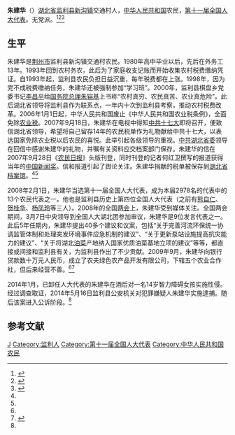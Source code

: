 '''朱建华'''（{{bd|1963年|||}}）[[湖北省|湖北省]][[监利县|监利县]][[新沟镇_(监利县)|新沟镇]]交通村人，[[中华人民共和国|中华人民共和国]]农民，[[第十一届全国人大代表|第十一届全国人大代表]]。无党派。<ref name=nfzm>{{Cite web |url=http://www.infzm.com/content/102750 |title=从最走红运的农民，到强奸嫌犯 一个明星人大代表的“殒落”，南方周末，2014-07-31 |access-date=2016-11-25 |archive-date=2019-08-22 |archive-url=https://web.archive.org/web/20190822215224/http://www.infzm.com/content/102750 |dead-url=no }}</ref><ref name=wy>{{Cite web |url=http://news.163.com/14/0801/17/A2J26R620001124J.html |title=前全国人大代表朱建华涉强奸智障女孩被捕，网易，2014-08-01 |access-date=2016-11-25 |archive-url=https://web.archive.org/web/20161126002908/http://news.163.com/14/0801/17/A2J26R620001124J.html |archive-date=2016-11-26 |dead-url=yes }}</ref><ref>{{Cite web |url=http://news.163.com/12/0308/19/7S3N5S4S00014JB5.html |title=朱建华代表，网易，2012-03-08 |access-date=2016-11-25 |archive-date=2019-08-22 |archive-url=https://web.archive.org/web/20190822024101/http://news.163.com/12/0308/19/7S3N5S4S00014JB5.html |dead-url=no }}</ref>

==生平==
朱建华是[[荆州市|荆州市]]监利县新沟镇交通村农民。1980年高中毕业以后，先后在外务工13年。1993年回到农村务农，此后为了家庭收支记账而开始收集农村税费缴纳凭证。自1993年起，监利县农民负担日益沉重，每年税费都在上涨。1998年，因为完不成税费缴纳任务，朱建华还被强制参加“学习班”。2000年，监利县棋盘乡党委书记[[李昌平|李昌平]]给[[中华人民共和国国务院总理|国务院总理]][[朱镕基|朱镕基]]上书称“农村真穷、农民真苦、农业真危险”。此后湖北省领导将监利县作为联系点，一年内十次到监利县考察，推动农村税费改革。2006年1月1日起，中华人民共和国废止《中华人民共和国农业税条例》，全面免除[[中华人民共和国农业税|农业税]]。2007年9月18日，朱建华在电视中得知[[中共十七大|中共十七大]]即将召开，便致信湖北省领导，希望将自己留存14年的农民税单作为礼物献给中共十七大，以表达国家免除农业税以后农民的喜悦。此举引起各级领导的重视。[[中共湖北省委|中共湖北省委]]领导在回信中感谢朱建华的礼物，并嘱有关资料应交档案部门保存。朱建华的信在2007年9月28日《[[农民日报|农民日报]]》头版刊登，同时刊登的记者何红卫撰写的报道获得当年的[[中国新闻奖|中国新闻奖]]。信和报道引起了舆论关注。朱建华捐献的税单被保存到[[湖北省档案馆|湖北省档案馆]]。<ref name=nfzm/><ref name=wy/>

2008年2月1日，朱建华当选第十一届全国人大代表，成为本届2978名的代表中的13个农民代表之一。他也是监利县历史上第四位全国人大代表（之前有[[熊自仁|熊自仁]]、[[贺桂华_(监利人)|贺桂华]]、[[杨凤玲_(监利人)|杨凤玲]]等三人）。2008年的全国[[两会|两会]]上，朱建华受到媒体关注。全国两会期间，3月7日中央领导到全国人大湖北团参加审议，朱建华是9位发言代表之一。此后5年任期内，朱建华提出40多个建议和议案，包括“关于完善河流环保统一协调监管体制和处理突发环境事件应急机制的建议”、“关于更新泵站设施提高抗灾能力的建议”、“关于将湖北[[油菜|油菜]]产地纳入国家优质油菜基地立项的建议”等等，都直接或间接和监利县有关，为监利县作出了不少贡献。2009年9月，朱建华向银行贷款数十万元人民币，成立了农夫绿色农产品开发有限公司，下辖五个农业合作社，但后来经营不善。<ref name=wy/><ref>{{Cite web |url=http://www.npc.gov.cn/npc/zxft/grnmdbtjcdbtlz/2012-03/05/content_1700014.htm |title=朱建华，全国人民代表大会，2012-03-05 |access-date=2016-11-25 |archive-url=https://web.archive.org/web/20141006072735/http://www.npc.gov.cn/npc/zxft/grnmdbtjcdbtlz/2012-03/05/content_1700014.htm |archive-date=2014-10-06 |dead-url=yes }}</ref>

2014年1月，已卸任人大代表的朱建华在酒后对一名14岁智力障碍女孩实施性侵。经过调查取证，2014年5月16日监利县公安机关对犯罪嫌疑人朱建华实施逮捕。随后该案进入公诉阶段。<ref name=wy/>

==参考文献==
{{reflist}}

{{DEFAULTSORT:Zhu}}
[[Category:朱姓|J]]
[[Category:监利人|Category:监利人]]
[[Category:第十一届全国人大代表|Category:第十一届全国人大代表]]
[[Category:中华人民共和国农民|Category:中华人民共和国农民]]